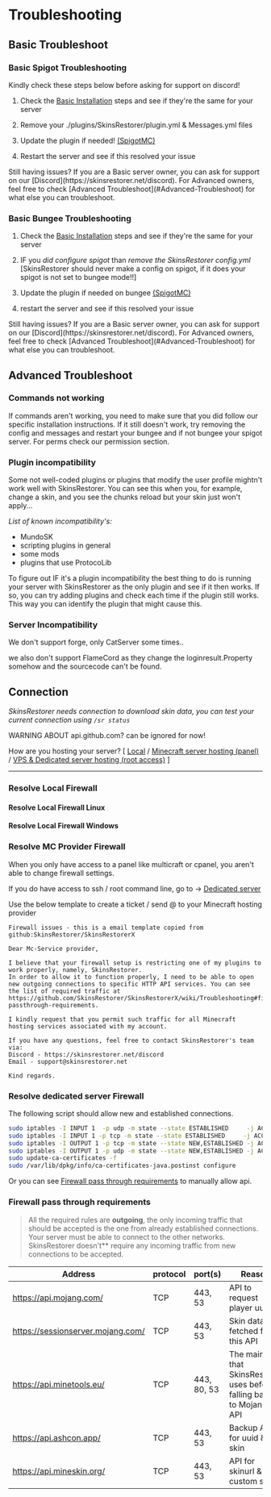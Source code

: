 
# Troubleshooting

## Basic Troubleshoot

### Basic Spigot Troubleshooting

<Callout type="info" emoji="ℹ️">
    Kindly check these steps below before asking for support on discord!
</Callout>

1. Check
the [Basic Installation](https://github.com/SkinsRestorer/SkinsRestorerX/wiki/Installing-SkinsRestorer#basic-installation)
steps and see if they're the same for your server

2. Remove your ./plugins/SkinsRestorer/plugin.yml & Messages.yml files

3. Update the plugin if needed! [(SpigotMC)](https://spigotmc.org/resources/2124/)

4. Restart the server and see if this resolved your issue

<Callout type="info" emoji="ℹ️">
    Still having issues?
    If you are a Basic server owner, you can ask for support on our [Discord](https://skinsrestorer.net/discord).
    For Advanced owners, feel free to check [Advanced Troubleshoot](#Advanced-Troubleshoot) for what else you can
    troubleshoot.
</Callout>

### Basic Bungee Troubleshooting

1. Check
the [Basic Installation](https://github.com/SkinsRestorer/SkinsRestorerX/wiki/Installing-SkinsRestorer#installing-Bungee)
steps and see if they're the same for your server

2. IF you *did configure spigot* than *remove the SkinsRestorer config.yml*
[SkinsRestorer should never make a config on spigot, if it does your spigot is not set to bungee mode!!]

3. Update the plugin if needed on bungee [(SpigotMC)](https://spigotmc.org/resources/skinsrestorer.2124/)

4. restart the server and see if this resolved your issue

<Callout type="info" emoji="ℹ️">
    Still having issues?
    If you are a Basic server owner, you can ask for support on our [Discord](https://skinsrestorer.net/discord).
    For Advanced owners, feel free to check [Advanced Troubleshoot](#Advanced-Troubleshoot) for what else you can
    troubleshoot.
</Callout>

## Advanced Troubleshoot

### Commands not working

If commands aren't working, you need to make sure that you did follow our specific installation instructions. If it
still doesn't work, try removing the config and messages and restart your bungee and if not bungee your spigot server.
For perms check our permission section.

### Plugin incompatibility

Some not well-coded plugins or plugins that modify the user profile mightn't work well with SkinsRestorer.
You can see this when you, for example, change a skin, and you see the chunks reload but your skin just won't apply...

*List of known incompatibility's:*

- MundoSK
- scripting plugins in general
- some mods
- plugins that use ProtocoLib

To figure out IF it's a plugin incompatibility the best thing to do is running your server with SkinsRestorer as the only plugin
and see if it then works.
If so, you can try adding plugins and check each time if the plugin still works.
This way you
can identify the plugin that might cause this.

### Server Incompatibility

We don't support forge, only CatServer some times..

we also don't support FlameCord as they change the loginresult.Property somehow and the sourcecode can't be found.

## Connection

*SkinsRestorer needs connection to download skin data, you can test your current connection using `/sr status`*

<Callout type="warning" emoji="⚠️">
    WARNING ABOUT api.github.com? can be ignored for now!
</Callout>

How are you hosting your server?
[ [Local](#resolve-local-firewall) / [Minecraft server hosting (panel)](#resolve-mc-provider-firewall) / [VPS & Dedicated server hosting (root access)](#resolve-dedi-server-firewall) ]
***

### Resolve Local Firewall

#### Resolve Local Firewall Linux

#### Resolve Local Firewall Windows

### Resolve MC Provider Firewall

When you only have access to a panel like multicraft or cpanel, you aren't able to change firewall settings.

If you do have access to ssh / root command line, go to -> [Dedicated server](#resolve-dedicated-server-firewall)

Use the below template to create a ticket / send @ to your Minecraft hosting provider

```text
Firewall issues - this is a email template copied from github:SkinsRestorer/SkinsRestorerX

Dear Mc-Service provider,

I believe that your firewall setup is restricting one of my plugins to work properly, namely, SkinsRestorer.
In order to allow it to function properly, I need to be able to open new outgoing connections to specific HTTP API services. You can see the list of required traffic at https://github.com/SkinsRestorer/SkinsRestorerX/wiki/Troubleshooting#firewall-passthrough-requirements.

I kindly request that you permit such traffic for all Minecraft hosting services associated with my account.

If you have any questions, feel free to contact SkinsRestorer's team via:
Discord - https://skinsrestorer.net/discord
Email - support@skinsrestorer.net

Kind regards.
```

### Resolve dedicated server Firewall

The following script should allow new and established connections.

```bash
sudo iptables -I INPUT 1  -p udp -m state --state ESTABLISHED     -j ACCEPT
sudo iptables -I INPUT 1 -p tcp -m state --state ESTABLISHED     -j ACCEPT
sudo iptables -I OUTPUT 1 -p tcp -m state --state NEW,ESTABLISHED -j ACCEPT
sudo iptables -I OUTPUT 1 -p udp -m state --state NEW,ESTABLISHED -j ACCEPT
sudo update-ca-certificates -f
sudo /var/lib/dpkg/info/ca-certificates-java.postinst configure
```

Or you can see [Firewall pass through requirements](#firewall-pass-through-requirements) to manually allow api.

### Firewall pass through requirements

> All the required rules are **outgoing**, the only incoming traffic that should be accepted is the one from already
> established connections. Your server must be able to connect to the other networks. SkinsRestorer doesn't** require
> any incoming traffic from new connections to be accepted.

| Address                           | protocol | port(s)     | Reason                                                                   |
|-----------------------------------|----------|-------------|--------------------------------------------------------------------------|
| https://api.mojang.com/           | TCP      | 443, 53     | API to request player uuid                                               |
| https://sessionserver.mojang.com/ | TCP      | 443, 53     | Skin data is fetched from this API                                       |
| https://api.minetools.eu/         | TCP      | 443, 80, 53 | The main API that SkinsRestorer uses before falling back to Mojang's API |
| https://api.ashcon.app/           | TCP      | 443, 53     | Backup API for uuid & skin                                               |
| https://api.mineskin.org/         | TCP      | 443, 53     | API for skinurl & custom skins.                                          |
